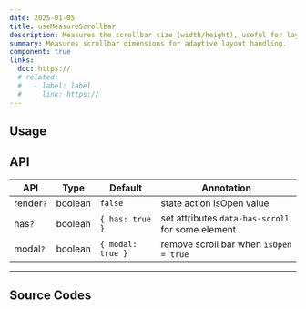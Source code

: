 ```yaml
---
date: 2025-01-05
title: useMeasureScrollbar
description: Measures the scrollbar size (width/height), useful for layout adjustments in scrollable containers.
summary: Measures scrollbar dimensions for adaptive layout handling.
component: true
links:
  doc: https://
  # related:
  #   - label: label
  #     link: https://
---
```


## Usage

<UseMeasureScrollbarDemosUsage />

## API

| API       | Type    | Default           | Annotation                                        |
| --------- | ------- | ----------------- | ------------------------------------------------- |
| render`?` | boolean | `false`           | state action isOpen value                         |
| has`?`    | boolean | `{ has: true }`   | set attributes `data-has-scroll` for some element |
| modal`?`  | boolean | `{ modal: true }` | remove scroll bar when `isOpen = true`            |

---

## Source Codes

<SourceCodes name="use-measure-scrollbar" />
